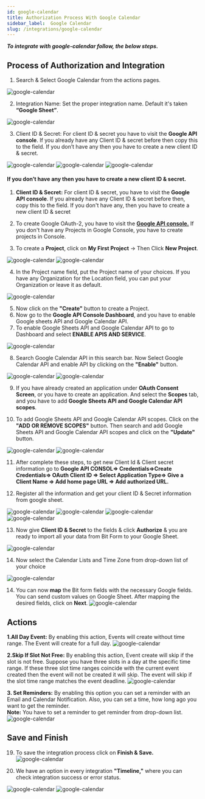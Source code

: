 ```yaml
---
id: google-calendar
title: Authorization Process With Google Calendar
sidebar_label:  Google Calendar
slug: /integrations/google-calendar
---
```



***To integrate with google-calendar follow, the below steps.***


## Process of Authorization and Integration
1.	Search & Select Google Calendar from the actions pages.
 <Image src="actions/google-calendar/_select-google-calendar" alt="google-calendar" w="1020" h="350" />
 
2.	Integration Name: Set the proper integration name. Default it's taken **“Google Sheet”**.
 <Image src="actions/google-calendar/_integration-name" alt="google-calendar" w="1020" h="350" />

3.	Client ID & Secret: For client ID & secret you have to visit the **Google API console**. If you already have any Client ID & secret before then copy this to the field. If you don’t have any then you have to create a new client ID & secret.
 <Image src="actions/google-calendar/_google-console" alt="google-calendar" w="1020" h="350" />
 <Image src="actions/google-calendar/_credentials" alt="google-calendar" w="1020" h="350" />
 <Image src="actions/google-calendar/_clientid-and-secret" alt="google-calendar" w="1020" h="350" />


#### If you don’t have any then you have to create a new client ID & secret.
1.	**Client ID & Secret:** For client ID & secret, you have to visit the **Google API console**. If you already have any Client ID & secret before then, copy this to the field. If you don't have any, then you have to create a new client ID & secret

2.	To create Google OAuth-2, you have to visit the [**Google API console.**](https://console.cloud.google.com/apis/credentials) If you don't have any Projects in Google Console, you have to create projects in Console.

3.	To create a **Project**, click on **My First Project** -> Then Click **New Project**.
 <Image src="actions/google-calendar/_create-projects" alt="google-calendar" w="1020" h="350" />
 <Image src="actions/google-calendar/_new-projects" alt="google-calendar" w="1020" h="350" />

 
4.	In the Project name field, put the Project name of your choices. If you have any Organization for the Location field, you can put your Organization or leave it as default.
 <Image src="actions/google-calendar/_projects-name" alt="google-calendar" w="1020" h="300" />

5.	Now click on the **"Create"** button to create a Project.
6.	Now go to the **Google API Console Dashboard**, and you have to enable Google sheets API and Google Calendar API.
7.	To enable Google Sheets API and Google Calendar API to go to Dashboard and select **ENABLE APIS AND SERVICE**.
 <Image src="actions/google-calendar/_enable-api" alt="google-calendar" w="1020" h="300" />

8. Search Google Calendar API in this search bar. Now Select Google Calendar API and enable API by clicking on the **"Enable"** button.
 <Image src="actions/google-calendar/_google-calendar-api" alt="google-calendar" w="1020" h="300" />
 <Image src="actions/google-calendar/_enable-google-calendar-api" alt="google-calendar" w="1020" h="300" />

9.	If you have already created an application under **OAuth Consent Screen**, or you have to create an application. And select the **Scopes** tab, and you have to add **Google Sheets API and Google Calendar API scopes**.
 
10.	To add Google Sheets API and Google Calendar API scopes. Click on the **"ADD OR REMOVE SCOPES"** button. Then search and add Google Sheets API and Google Calendar API scopes and click on the **"Update"** button.
 <Image src="actions/google-calendar/_add-scopes" alt="google-calendar" w="1020" h="300" />
 <Image src="actions/google-calendar/_search-and-add-scopes" alt="google-calendar" w="1020" h="300" />

11. After complete these steps, to get new Client Id & Client secret information go to **Google API CONSOL=> Credentials=>Create Credentials=> OAuth Client ID => Select Application Type=> Give a Client Name => Add home page URL => Add authorized URL.**

12. Register all the information and get your client ID & Secret information from google sheet.

 <Image src="actions/google-calendar/_create-credentials" alt="google-calendar" w="1020" h="300" />
 <Image src="actions/google-calendar/_web-application" alt="google-calendar" w="1020" h="300" />
 <Image src="actions/google-calendar/_authorised-uris" alt="google-calendar" w="1020" h="300" />
 <Image src="actions/google-calendar/_clientid-and-secret2.0" alt="google-calendar" w="1020" h="300" />

13. Now give **Client ID & Secret** to the fields & click **Authorize** & you are ready to import all your data from Bit Form to your Google Sheet.
<Image src="actions/google-calendar/_authorize" alt="google-calendar" w="1020" h="300" />

14. Now select the Calendar Lists and Time Zone from drop-down list of your choice
<Image src="actions/google-calendar/_select-calender-list-and-time-zone" alt="google-calendar" w="1020" h="300" />

14.	You can now **map** the Bit form fields with the necessary Google fields. You can send custom values on Google Sheet. After mapping the desired fields, click on **Next**.
    <Image src="actions/google-calendar/_field-mapping" alt="google-calendar" w="1020" h="300" />

## Actions
**1.All Day Event:** By enabling this action, Events will create without time range. The Event will create for a full day.
  <Image src="actions/google-calendar/_all-day-event-actions" alt="google-calendar" w="1020" h="300" />

**2.Skip If Slot Not Free:** By enabling this action, Event create will skip if the slot is not free. Suppose you have three slots in a day at the specific time range.  If these three slot time ranges coincide with the current event created then the event will not be created it will skip. The event will skip if the slot time range matches the event deadline.
  <Image src="actions/google-calendar/_slot-not-free-action" alt="google-calendar" w="1020" h="300" />

**3. Set Reminders:** By enabling this option you can set a reminder with an Email and Calendar Notification. Also, you can set a time, how long ago you want to get the reminder. <br/>**Note:** You have to set a reminder to get reminder from drop-down list.
  <Image src="actions/google-calendar/_reminder-actions" alt="google-calendar" w="1020" h="300" />

## Save and Finish
19. To save the integration process click on **Finish & Save.**
    <Image src="actions/google-calendar/_finish-and-save" alt="google-calendar" w="1020" h="250" />


20. We have an option in every integration **"Timeline,"** where you can check integration success or error status.
   <Image src="actions/google-calendar/_timeline" alt="google-calendar" w="1020" h="350" />
   <Image src="actions/google-calendar/_sucess-and-error-massage" alt="google-calendar" w="1020" h="350" />
